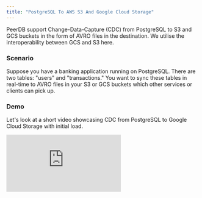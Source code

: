 ```yaml
---
title: "PostgreSQL To AWS S3 And Google Cloud Storage"
---
```


PeerDB support Change-Data-Capture (CDC) from PostgreSQL to S3 and GCS buckets in the form of AVRO files in the destination.
We utilise the interoperability between GCS and S3 here.

### Scenario
Suppose you have a banking application running on PostgreSQL. There are two tables: "users" and "transactions." You want to sync these tables in real-time to AVRO files in your S3 or GCS buckets which other services or clients can pick up.

### Demo
Let's look at a short video showcasing CDC from PostgreSQL to Google Cloud Storage with initial load.

<div style={{ position: "relative", paddingBottom: "56.25%", height: 0 }}>
  <iframe
    src="https://www.loom.com/embed/c0eedb0355ed44f6a9edd86a3defd8a0?sid=880445dd-8b45-4100-82a2-f6da65f3945a"
    frameBorder={0}
    webkitallowfullscreen=""
    mozallowfullscreen=""
    allowFullScreen=""
    style={{
      position: "absolute",
      top: 0,
      left: 0,
      width: "100%",
      height: "100%"
    }}
  />
</div>

### Prerequisites

#### Postgres Peer

1. Enable logical decoding in PostgreSQL. Ensure that the following settings/GUCs are properly configured:
   1. wal_level: logical
   2. max_wal_senders: >1
   3. max_replication_slots: 4
2. Enable replication access for a PostgreSQL user - ALTER USER pg_user REPLICATION;
3. Ensure that both tables have primary keys. Composite primaries are also fine. If not, make sure your tables have REPLICA IDENTITY FULL.
4. If you are using PostgreSQL on the cloud, below links capture how to enable logical replication for each cloud:
   1. [AWS RDS and Aurora PostgreSQL](https://docs.aws.amazon.com/AmazonRDS/latest/AuroraUserGuide/AuroraPostgreSQL.Replication.Logical.html#AuroraPostgreSQL.Replication.Logical.Configure)
   2. [Azure Database for PostgreSQL - Flexible Server](https://learn.microsoft.com/azure/postgresql/flexible-server/concepts-logical#pre-requisites-for-logical-replication-and-logical-decoding)
   3. [GCP Cloud SQL PostgreSQL](https://cloud.google.com/sql/docs/PostgreSQL/replication/configure-logical-replication#configure-your-postgresql-instance)

#### S3 peer
1. Ensure you have an existing bucket to use.
2. For PeerDB to access the S3 Peer, you can either use an existing AWS user or create a new AWS user.
3. Create access keys for that user through [AWS Console](https://docs.aws.amazon.com/IAM/latest/UserGuide/id_credentials_access-keys.html#Using_CreateAccessKey) or [AWS CLI](https://docs.aws.amazon.com/IAM/latest/UserGuide/id_credentials_access-keys.html#Using_CreateAccessKey_CLIAPI) or [AWS API](https://docs.aws.amazon.com/IAM/latest/UserGuide/id_credentials_access-keys.html#Using_CreateAccessKey_API)
4. For the same user, create and attach a policy as below using JSON editor. Sharing [AWS docs](https://docs.aws.amazon.com/apigateway/latest/developerguide/api-gateway-create-and-attach-iam-policy.html) for reference. PeerDB requires `s3:ListAllMyBuckets`, `s3:GetObject`, `s3:PutObject`, `s3:ListBucket` and `s3:DeleteObject` on that bucket.
    
     ```json
        {
            "Version": "2012-10-17",
            "Statement": [
                {
                    "Effect": "Allow",
                    "Action": "s3:ListAllMyBuckets",
                    "Resource": "*"
                },
                {
                    "Effect": "Allow",
                    "Action": [
                        "s3:GetObject",
                        "s3:PutObject",
                        "s3:ListBucket",
                        "s3:DeleteObject"
                    ],
                    "Resource": [
                        "arn:aws:s3:::<your-bucket-name>",
                        "arn:aws:s3:::<your-bucket-name>/*"
                    ]
                }
            ]
        }
        ```
  

#### GCS peer
1. Ensure you have an existing bucket to use.
2. For GCS, you must [create a HMAC key-pair](https://cloud.google.com/storage/docs/authentication/managing-hmackeys) and use this for `ACCESS_KEY_ID` and `SECRET_ACCESS_KEY` in the Docker compose file.

### Step 1: Add PostgreSQL and S3/GCS Peers

Run the following commands to let PeerDB know about the existing PostgreSQL and S3.

```sql
-- Connect to PeerDB
psql "port=9900 host=localhost password=peerdb"

-- Add PostgreSQL and Event Hubs peers
CREATE PEER postgres_peer FROM PostgreSQL (...);
CREATE PEER s3_peer FROM S3 (...);
-- Or, CREATE PEER gcs_peer FROM S3 (...);
```

Please refer to our CREATE PEER documentation for [storage peers](/sql/commands/create-peer#storage-peers-s3-and-gcs).

### **Step 2: Real-Time CDC from PostgreSQL to S3/GCS by creating a MIRROR**

#### Create MIRROR using UI

If you prefer a UI, you can easily create a mirror using the PeerDB UI. Refer to the below video:

<div style={{ position: "relative", paddingBottom: "56.25%", height: 0 }}>
  <iframe
    src="https://www.loom.com/embed/6c563a158f5e483b8c49e51eac1b1d7c?sid=e3622f0b-a86f-4554-9cce-c00420f6fb01"
    frameBorder={0}
    webkitallowfullscreen=""
    mozallowfullscreen=""
    allowFullScreen=""
    style={{
      position: "absolute",
      top: 0,
      left: 0,
      width: "100%",
      height: "100%"
    }}
  />
</div>

#### Create MIRROR using SQL

To facilitate real-time Change Data Capture (CDC) from PostgreSQL to S3 or GCS, set up your peers and then create a mirror using the following SQL syntax:

```sql
CREATE MIRROR IF NOT EXISTS <mirror-name>
FROM <postgres-peer-name> TO <storage-peer-name>
WITH TABLE MAPPING(
    <source-schema>.<table>:<destination_name>,
    ... -- Repeat as required for multiple tables
)
WITH(
    max_batch_size = <number>,
    publication_name = '<publication-name>'
);
```

Example:

```sql
CREATE MIRROR IF NOT EXISTS test_mirror_interop
FROM test_pg_peer TO test_gcs_peer
WITH TABLE MAPPING(
    schema1.table1:dest_table1,
    schema1.table2:dest_table2
    -- Add more tables as required
)
WITH(
    max_batch_size = 300000,
    publication_name = 'test_publication'
);
```

Parameters:

- **`mirror-name`**: Desired name for the mirror.
- **`postgres-peer-name`**: Name of the PostgreSQL peer.
- **`storage-peer-name`**: Name of the S3/GCS peer.
- **max_batch_size**: Maximum number of records in a batch.
- **publication_name**: Name of the publication.

Remember to adjust placeholder values (\<...\>) with your specific details and preferences.
The example above has been abbreviated for clarity; ensure you provide all the necessary mappings and configurations in practice.

### Step 3: Monitor the MIRROR

You can connect to [`localhost:8085`](http://`localhost:8085`) to get full visibility into the different jobs and steps that PeerDB is taking under the covers to manage the MIRROR.

![Managing Mirror](../../images/managing_mirror.png)

### Step 5: DROP MIRROR

To make it easy in your development and test environments, PeerDB also introduces the DROP MIRROR command. DROP MIRROR drops all the underlying objects that CREATE MIRROR generates. More details are available in this [PR](https://github.com/PeerDB-io/peerdb/pull/93).

```sql
-- drop the mirror
DROP MIRROR test_mirror_interop;
```
